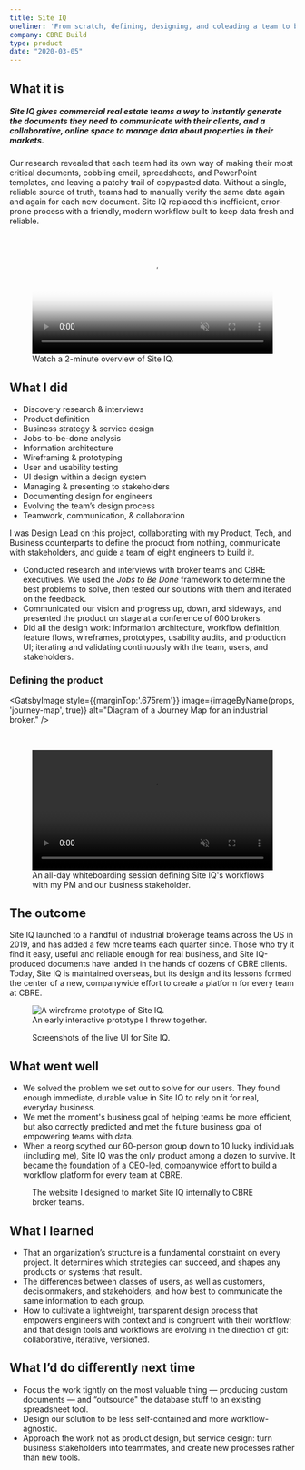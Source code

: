 ```yaml
---
title: Site IQ
oneliner: 'From scratch, defining, designing, and coleading a team to build a broker-friendly tool for creating client-ready reports'
company: CBRE Build
type: product
date: "2020-03-05"
---
```



## What it is
##### Site IQ gives commercial real estate teams a way to instantly generate the documents they need to communicate with their clients, and a collaborative, online space to manage data about properties in their markets.

Our research revealed that each team had its own way of making their most critical documents, cobbling email, spreadsheets, and PowerPoint templates, and leaving a patchy trail of copypasted data. Without a single, reliable source of truth, teams had to manually verify the same data again and again for each new document. Site IQ replaced this inefficient, error-prone process with a friendly, modern workflow built to keep data fresh and reliable.

<figure>
  <video controls muted width="100%" poster="./site-iq-overview.png">
    <source src="./site-iq-overview.mp4" type="video/mp4" />
  </video>
  <figcaption>Watch a 2-minute overview of Site IQ.</figcaption>
</figure>


## What I did

<TagList className="compact">

- Discovery research & interviews
- Product definition
- Business strategy & service design
- Jobs-to-be-done analysis
- Information architecture
- Wireframing & prototyping
- User and usability testing
- UI design within a design system
- Managing & presenting to stakeholders
- Documenting design for engineers
- Evolving the team’s design process
- Teamwork, communication, & collaboration

</TagList>

I was Design Lead on this project, collaborating with my Product, Tech, and Business counterparts to define the product from nothing, communicate with stakeholders, and guide a team of eight engineers to build it.
- Conducted research and interviews with broker teams and CBRE executives. We used the _Jobs to Be Done_ framework to determine the best problems to solve, then tested our solutions with them and iterated on the feedback.
- Communicated our vision and progress up, down, and sideways, and presented the product on stage at a conference of 600 brokers.
- Did all the design work: information architecture, workflow definition, feature flows, wireframes, prototypes, usability audits, and production UI; iterating and validating continuously with the team, users, and stakeholders.

### Defining the product

<GatsbyImage style={{marginTop:'.675rem'}} image={imageByName(props, 'journey-map', true)} alt="Diagram of a Journey Map for an industrial broker." />

<br/>

<figure>
  <video loop autoplay playsinline muted width="100%">
    <source src="./site-iq-whiteboarding.mp4" type="video/mp4" />
  </video>
  <figcaption>An all-day whiteboarding session defining Site IQ's workflows with my PM and our business stakeholder.</figcaption>
</figure>

## The outcome
Site IQ launched to a handful of industrial brokerage teams across the US in 2019, and has added a few more teams each quarter since. Those who try it find it easy, useful and reliable enough for real business, and Site IQ-produced documents have landed in the hands of dozens of CBRE clients. Today, Site IQ is maintained overseas, but its design and its lessons formed the center of a new, companywide effort to create a platform for every team at CBRE. 

<figure>
<img src="./wireframe.gif" alt="A wireframe prototype of Site IQ." style="margin-bottom:0; display:block;"/>
<figcaption>An early interactive prototype I threw together.</figcaption>
</figure>

<figure>
<Gallery style="margin-bottom:0" photos={galleryArray(props, ['site-iq-ui'])} />
<figcaption>Screenshots of the live UI for Site IQ.</figcaption>
</figure>

## What went well
- We solved the problem we set out to solve for our users. They found enough immediate, durable value in Site IQ to rely on it for real, everyday business.
- We met the moment's business goal of helping teams be more efficient, but also correctly predicted and met the future business goal of empowering teams with data.
- When a reorg scythed our 60-person group down to 10 lucky individuals (including me), Site IQ was the only product among a dozen to survive. It became the foundation of a CEO-led, companywide effort to build a workflow platform for every team at CBRE.

<figure>
<GatsbyImage style={{maxHeight:rhythm(30)}} imgStyle={{objectFit:'contain'}} image={imageByName(props, 'landing-page', true)} alt="The marketing website I designed for Site IQ." />
<figcaption>The website I designed to market Site IQ internally to CBRE broker teams.</figcaption>
</figure>

## What I learned
- That an organization’s structure is a fundamental constraint on every project. It determines which strategies can succeed, and shapes any products or systems that result.
- The differences between classes of users, as well as customers, decisionmakers, and stakeholders, and how best to communicate the same information to each group.
- How to cultivate a lightweight, transparent design process that empowers engineers with context and is congruent with their workflow; and that design tools and workflows are evolving in the direction of git: collaborative, iterative, versioned.

## What I’d do differently next time
- Focus the work tightly on the most valuable thing — producing custom documents — and “outsource" the database stuff to an existing spreadsheet tool.
- Design our solution to be less self-contained and more workflow-agnostic.
- Approach the work not as product design, but service design: turn business stakeholders into teammates, and create new processes rather than new tools.

